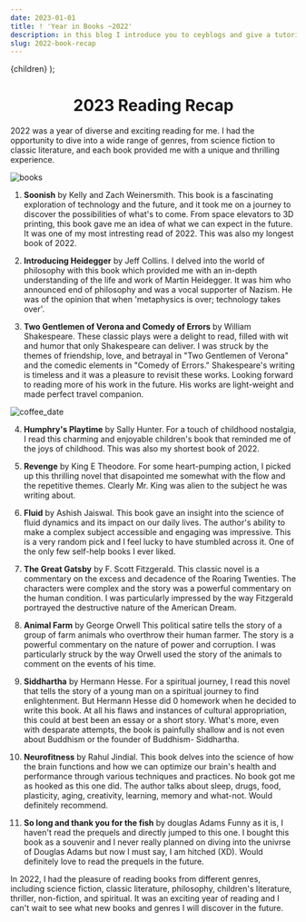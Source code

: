 ```yaml
---
date: 2023-01-01
title: ! 'Year in Books ~2022'
description: in this blog I introduce you to ceyblogs and give a tutorial on how to blog here
slug: 2022-book-recap
---
```

<Layout> {children}</Layout>
);



<h1 align='center'> 2023 Reading Recap </h1>

2022 was a year of diverse and exciting reading for me. I had the opportunity to dive into a wide range of genres, from science fiction to classic literature, and each book provided me with a unique and thrilling experience.

![books](../images/books/book_1.jpg)

1. **Soonish** by Kelly and Zach Weinersmith. 
This book is a fascinating exploration of technology and the future, and it took me on a journey to discover the possibilities of what's to come. From space elevators to 3D printing, this book gave me an idea of what we can expect in the future. It was one of my most intresting read of 2022. This was also my longest book of 2022. 

2. **Introducing Heidegger** by Jeff Collins.
I delved into the world of philosophy with this book which provided me with an in-depth understanding of the life and work of Martin Heidegger. It was him who announced end of philosophy and was a vocal supporter of Nazism. He was of the opinion that when 'metaphysics is over; technology takes over'.

3. **Two Gentlemen of Verona and Comedy of Errors** by William Shakespeare.
These classic plays were a delight to read, filled with wit and humor that only Shakespeare can deliver. I was struck by the themes of friendship, love, and betrayal in "Two Gentlemen of Verona" and the comedic elements in "Comedy of Errors." Shakespeare's writing is timeless and it was a pleasure to revisit these works. Looking forward to reading more of his work in the future. His works are light-weight and made perfect travel companion.

![coffee_date](../images/books/book_2.jpg)

4. **Humphry's Playtime** by Sally Hunter.
For a touch of childhood nostalgia, I read this charming and enjoyable children's book that reminded me of the joys of childhood. This was also my shortest book of 2022.

5. **Revenge** by King E Theodore.
For some heart-pumping action, I picked up this thrilling novel that disapointed me somewhat with the flow and the repetitive themes. Clearly Mr. King was alien to the subject he was writing about. 

6. **Fluid** by Ashish Jaiswal.
This book gave an insight into the science of fluid dynamics and its impact on our daily lives. The author's ability to make a complex subject accessible and engaging was impressive. This is a very random pick and I feel lucky to have stumbled across it. One of the only few self-help books I ever liked.

7. **The Great Gatsby** by F. Scott Fitzgerald.
This classic novel is a commentary on the excess and decadence of the Roaring Twenties. The characters were complex and the story was a powerful commentary on the human condition. I was particularly impressed by the way Fitzgerald portrayed the destructive nature of the American Dream.

8. **Animal Farm** by George Orwell
This political satire tells the story of a group of farm animals who overthrow their human farmer. The story is a powerful commentary on the nature of power and corruption. I was particularly struck by the way Orwell used the story of the animals to comment on the events of his time.

9. **Siddhartha** by Hermann Hesse.
For a spiritual journey, I read this novel that tells the story of a young man on a spiritual journey to find enlightenment. But Hermann Hesse did 0 homework when he decided to write this book. At all his flaws and instances of cultural appropriation, this could at best been an essay or a short story. 
What's more, even with desparate attempts, the book is painfully shallow and is not even about Buddhism or the founder of Buddhism- Siddhartha.

10. **Neurofitness** by Rahul Jindial.
This book delves into the science of how the brain functions and how we can optimize our brain's health and performance through various techniques and practices. No book got me as hooked as this one did. The author talks about sleep, drugs, food, plasticity, aging, creativity, learning, memory and what-not. Would definitely recommend.

11. **So long and thank you for the fish** by douglas Adams
Funny as it is, I haven't read the prequels and directly jumped to this one. I bought this book as a souvenir and I never really planned on diving into the univrse of Douglas Adams but now I must say, I am hitched (XD). Would definitely love to read the prequels in the future.

In 2022, I had the pleasure of reading books from different genres, including science fiction, classic literature, philosophy, children's literature, thriller, non-fiction, and spiritual. It was an exciting year of reading and I can't wait to see what new books and genres I will discover in the future.


